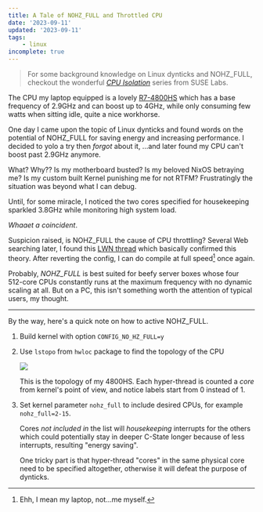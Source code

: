 ```yaml
---
title: A Tale of NOHZ_FULL and Throttled CPU
date: '2023-09-11'
updated: '2023-09-11'
tags:
    - linux
incomplete: true
---
```


> For some background knowledge on Linux dynticks and NOHZ_FULL, checkout the wonderful [*CPU Isolation*](https://www.suse.com/c/cpu-isolation-introduction-part-1/) series from SUSE Labs.

The CPU my laptop equipped is a lovely [R7-4800HS](https://www.amd.com/en/products/apu/amd-ryzen-7-4800h) which has a base frequency of 2.9GHz and can boost up to 4GHz, while only consuming few watts when sitting idle, quite a nice workhorse.

One day I came upon the topic of Linux dynticks and found words on the potential of NOHZ_FULL for saving energy and increasing performance. I decided to yolo a try then *forgot* about it, ...and later found my CPU can't boost past 2.9GHz anymore.

What? Why?? Is my motherboard busted? Is my beloved NixOS betraying me? Is my custom built Kernel punishing me for not RTFM? Frustratingly the situation was beyond what I can debug.

Until, for some miracle, I noticed the two cores specified for housekeeping sparkled 3.8GHz while monitoring high system load.

*Whaaet a coincident*.

Suspicion raised, is NOHZ_FULL the cause of CPU throttling? Several Web searching later, I found this [LWN thread](https://lwn.net/Articles/816801/) which basically confirmed this theory. After reverting the config, I can do compile at full speed[^1] once again.

[^1]: Ehh, I mean my laptop, not...me myself.

Probably, *NOHZ_FULL* is best suited for beefy server boxes whose four 512-core CPUs constantly runs at the maximum frequency with no dynamic scaling at all. But on a PC, this isn't something worth the attention of typical users, my thought.

<hr/>

By the way, here's a quick note on how to active NOHZ_FULL.

1. Build kernel with option `CONFIG_NO_HZ_FULL=y`

2. Use `lstopo` from `hwloc` package to find the topology of the CPU

    <img src="./topo.svg" style="aspect-ratio:1"></img>

    This is the topology of my 4800HS. Each hyper-thread is counted a *core* from kernel's point of view, and notice labels start from 0 instead of 1.

3. Set kernel parameter `nohz_full` to include desired CPUs, for example `nohz_full=2-15`.

    Cores *not included in* the list will *housekeeping* interrupts for the others which could potentially stay in deeper C-State longer because of less interrupts, resulting "energy saving".

    One tricky part is that hyper-thread "cores" in the same physical core need to be specified altogether, otherwise it will defeat the purpose of dynticks.

